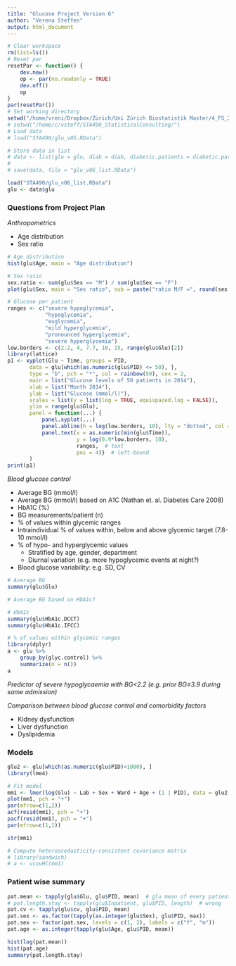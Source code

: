 ```yaml
---
title: "Glucose Project Version 6"
author: "Verena Steffen"
output: html_document
---
```


```r
# Clear workspace
rm(list=ls())
# Reset par
resetPar <- function() {
    dev.new()
    op <- par(no.readonly = TRUE)
    dev.off()
    op
}
par(resetPar())
# Set working directory
setwd("/home/vreni/Dropbox/Zürich/Uni Zürich Biostatistik Master/4_FS_2016/STA490_StatisticalConsulting")
# setwd("/home/c/vsteff/STA490_StatisticalConsulting/")
# Load data
# load("STA490/glu_v05.RData")

# Store data in list
# data <- list(glu = glu, diab = diab, diabetic.patients = diabetic.patients, npatients = npatients, outliers = outliers, percent.outliers = percent.outliers, total = total)
# 
# save(data, file = "glu_v06_list.RData")

load("STA490/glu_v06_list.RData")
glu <- data$glu
```

### Questions from Project Plan

*Anthropometrics*

- Age distribution
- Sex ratio

```r
# Age distribution
hist(glu$Age, main = "Age distribution")

# Sex ratio
sex.ratio <- sum(glu$Sex == "M") / sum(glu$Sex == "F")
plot(glu$Sex, main = "Sex ratio", sub = paste("ratio M/F =", round(sex.ratio,2)))

# Glucose per patient
ranges <- c("severe hypoglycemia", 
            "hypoglycemia",
            "euglycemia",
            "mild hyperglycemia",
            "pronounced hyperglycemia",
            "severe hyperglycemia")
low.borders <- c(2.2, 4, 7.7, 10, 15, range(glu$Glu)[2])
library(lattice)
p1 <- xyplot(Glu ~ Time, groups = PID, 
       data = glu[which(as.numeric(glu$PID) <= 50), ], 
       type = "b", pch = "*", col = rainbow(50), cex = 2,
       main = list("Glucose levels of 50 patients in 2014"), 
       xlab = list("Month 2014"),
       ylab = list("Glucose (mmol/l)"),
       scales = list(y = list(log = TRUE, equispaced.log = FALSE)),
       ylim = range(glu$Glu), 
       panel = function(...) {
           panel.xyplot(...)
           panel.abline(h = log(low.borders, 10), lty = "dotted", col = "black")
           panel.text(x = as.numeric(min(glu$Time)), 
                      y = log(0.9*low.borders, 10), 
                      ranges,  # text
                      pos = 4)}  # left-bound
       )
print(p1)
```


*Blood glucose control*

- Average BG (mmol/l)
- Average BG (mmol/l) based on A1C (Nathan et. al. Diabetes Care 2008)
- HbA1C (%)
- BG measurements/patient (n)
- % of values within glycemic ranges
- Intraindividual % of values within, below and above glycemic target (7.8-10 mmol/l)
- % of hypo- and hyperglycemic values
    - Stratified by age, gender, department
    - Diurnal variation (e.g. more hypoglycemic events at night?)
- Blood glucose variability: e.g. SD, CV

```r
# Average BG
summary(glu$Glu)

# Average BG based on HbA1c?

# HbA1c
summary(glu$HbA1c.DCCT)
summary(glu$HbA1c.IFCC)

# % of values within glycemic ranges
library(dplyr)
a <- glu %>% 
    group_by(glyc.control) %>% 
    summarize(n = n())
a

```



*Predictor of severe hypoglycaemia with BG<2.2 (e.g. prior BG≤3.9 during same admission)*

*Comparison between blood glucose control and comorbidity factors*

- Kidney dysfunction
- Liver dysfunction
- Dyslipidemia


### Models

```r
glu2 <- glu[which(as.numeric(glu$PID)<1000), ]
library(lme4)

# Fit model
mm1 <- lmer(log(Glu) ~ Lab + Sex + Ward + Age + (1 | PID), data = glu2, REML = FALSE)
plot(mm1, pch = "+")
par(mfrow=c(1,2))
acf(resid(mm1), pch = "+")
pacf(resid(mm1), pch = "+")
par(mfrow=c(1,1))

str(mm1)

# Compute heteroscedasticity-consistent covariance matrix
# library(sandwich)
# a <- vcovHC(mm1)


```


### Patient wise summary

```r
pat.mean <- tapply(glu$Glu, glu$PID, mean)  # glu mean of every patient
# pat.length.stay <- tapply(glu$Inpatient, glu$PID, length)  # wrong
pat.cv <- tapply(glu$cv, glu$PID, mean)
pat.sex <- as.factor(tapply(as.integer(glu$Sex), glu$PID, max))
pat.sex <- factor(pat.sex, levels = c(1, 2), labels = c("f", "m"))
pat.age <- as.integer(tapply(glu$Age, glu$PID, mean))

hist(log(pat.mean))
hist(pat.age)
summary(pat.length.stay)
```



